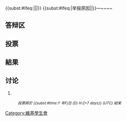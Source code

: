 ==={{{title}}}===
{{<includeonly>subst:</includeonly>#ifeq:{{{reason|}}}||<span id="cannot-submit">{{red|'''提醒'''：请补充举报原因}}</span>|}}
{{<includeonly>subst:</includeonly>#ifeq:{{{reason|}}}|举报原因|<span id="cannot-submit">{{red|'''提醒'''：请补充举报原因}}</span>|{{{reason}}}}}—~~<includeonly></includeonly>~~

==答辩区==

==投票==

==結果==

==讨论==
#

:<small>''投票將於 {{<includeonly>subst:</includeonly>#time:Y 年Fj日 (D) H:i|+7 days}} (UTC) 結束''</small><noinclude>[[Category:維基學生會]]